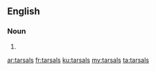 ==English==

===Noun===
{{head|en|plural}}

# {{plural of|tarsal|lang=en|nocat=1}}

[[ar:tarsals]]
[[fr:tarsals]]
[[ku:tarsals]]
[[my:tarsals]]
[[ta:tarsals]]